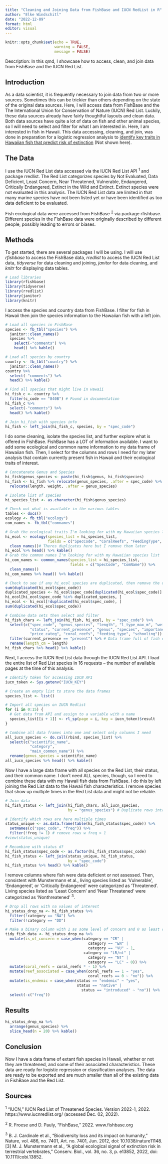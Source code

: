 ```yaml
---
title: "Cleaning and Joining Data from FishBase and IUCN RedList in R"
author: "Elke Windschitl"
date: "2022-12-09"
format: html
editor: visual
---
```


```r
knitr::opts_chunk$set(echo = TRUE, 
                      warning = FALSE,
                      message = FALSE)
```

Description: In this qmd, I showcase how to access, clean, and join data from FishBase and the IUCN Red List.

## Introduction

As a data scientist, it is frequently necessary to join data from two or more sources. Sometimes this can be trickier than others depending on the state of the original data sources. Here, I will access data from FishBase and the The International Union for Conservation of Nature (IUCN) Red List. Luckily, these data sources already have fairly thoughtful layouts and clean data. Both data sources have quite a lot of data on fish and other animal species, so I will need to select and filter for what I am interested in. Here, I am interested in fish in Hawaii. This data accessing, cleaning, and join, was done in preparation for a logistic regression analysis to [identify key traits in Hawaiian fish that predict risk of extinction](https://elkewind.github.io/posts/2022-12-02-hawaiian-fish-analysis/) (Not shown here).

## The Data

I use the IUCN Red List data accessed via the IUCN Red List API ^1^ and package rredlist. The Red List categorizes species by Not Evaluated, Data Deficient, Least Concern, Near Threatened, Vulnerable, Endangered, Critically Endangered, Extinct in the Wild and Extinct. Extinct species were not evaluated in this analysis. The IUCN Red List data are limited in that many marine species have not been listed yet or have been identified as too data deficient to be evaluated.

Fish ecological data were accessed from FishBase ^2^ via package rfishbase. Different species in the FishBase data were originally described by different people, possibly leading to errors or biases.

## Methods

To get started, there are several packages I will be using. I will use *rfishbase* to access the FishBase data, *rredlist* to access the IUCN Red List data, *tidyverse* for data cleaning and joining, *janitor* for data cleaning, and *knitr* for displaying data tables.

```r
# Load libraries
library(rfishbase)
library(tidyverse)
library(rredlist)
library(janitor)
library(knitr)
```

I access the species and country data from FishBase. I filter for fish in Hawaii then join the species information to the Hawaiian fish with a left join.

```r
# Load all species in FishBase
species <- fb_tbl("species") %>% 
  janitor::clean_names()
  species %>% 
    select(-"comments") %>% 
    head() %>% kable()

# Load all species by country
country <- fb_tbl("country") %>% 
  janitor::clean_names() 
country %>% 
  select(-"comments") %>% 
  head() %>% kable()

# Find all species that might live in Hawaii
hi_fish_c <- country %>% 
  filter(c_code == "840B") # Found in documentation
hi_fish_c %>% 
  select(-"comments") %>% 
  head() %>% kable()
  
# Join hi_fish with species info
hi_fish <- left_join(hi_fish_c, species, by = "spec_code") 
```

I do some cleaning, isolate the species list, and further explore what is offered in FishBase. FishBase has a LOT of information available. I want to add some ecological and common name information to my data frame of Hawaiian fish. Then, I select for the columns and rows I need for my later analysis that contain currently present fish in Hawaii and their ecological traits of interest.

```r
# Concatenate Genus and Species
hi_fish$genus_species <- paste(hi_fish$genus, hi_fish$species)
hi_fish <- hi_fish %>% relocate(genus_species, .after = spec_code) %>% 
  relocate(length, weight, .after = genus_species)

# Isolate list of species
hi_species_list <- as.character(hi_fish$genus_species)

# Check out what is available in the various tables
tables <- docs()
ecology <- fb_tbl("ecology")
com_names <- fb_tbl("comnames")

# Grab the ecological traits I'm looking for with my Hawaiian species list
hi_ecol <- ecology(species_list = hi_species_list, 
                   fields = c("SpecCode", "CoralReefs", "FeedingType", "Schooling")) %>% 
  clean_names()# Theres duplicates here but I remove them later
hi_ecol %>% head() %>% kable()
# Grab the common names I'm looking for with my Hawaiian species list
hi_com_names <- common_names(species_list = hi_species_list,
                             fields = c("SpecCode", "ComName")) %>% 
  clean_names() 
hi_com_names %>% head() %>% kable()

# Check to see if any hi_ecol species are duplicated, then remove the duplicate
sum(duplicated(hi_ecol$spec_code))
duplicated_species <- hi_ecol$spec_code[duplicated(hi_ecol$spec_code)]
hi_ecol[hi_ecol$spec_code %in% duplicated_species, ]
hi_ecol <- hi_ecol[!duplicated(hi_ecol$spec_code), ]
sum(duplicated(hi_ecol$spec_code))

# Combine data sets then select and filter
hi_fish_chars <- left_join(hi_fish, hi_ecol, by = "spec_code") %>% 
  select(c("spec_code", "genus_species", "length", "l_type_max_m", "weight", 
           "status", "current_presence", "genus", "species", "importance.y", 
           "price_categ", "coral_reefs", "feeding_type", "schooling")) %>% 
  filter(current_presence == "present") %>% # Data frame full of fish characteristics
  rename(length_cm = length) 
hi_fish_chars %>% head() %>% kable()
```

Next, I access the IUCN Red List data through the IUCN Red List API. I load the entire list of Red List species in 16 requests -- the number of available pages at the time of this analysis.

```r
# Identify token for accessing IUCN API
iucn_token <- Sys.getenv("IUCN_KEY")

# Create an empty list to store the data frames
species_list <- list()

# Import all species on IUCN Redlist
for (i in 0:15) {
  # Get data from API and assign to a variable with a name
  species_list[[i + 1]] <- rl_sp(page = i, key = iucn_token)$result
}

# Combine all data frames into one and select only columns I need
all_iucn_species <- do.call(rbind, species_list) %>% 
  select(c("scientific_name",
           "category",
           "main_common_name")) %>% 
  rename(genus_species = scientific_name) 
all_iucn_species %>% head() %>% kable()
```

Now I have a large data frame with all species on the Red List, their status, and their common name. I don't need ALL species, though, so I need to combine these data with my Hawaii fish data from FishBase. I do this by left joining the Red List data to the Hawaii fish characteristics. I remove species that show up multiple times in the Red List data and might not be reliable.

```r
# Join data
hi_fish_status <- left_join(hi_fish_chars, all_iucn_species,
                            by = "genus_species") # Duplicate rows introduced

# Identify which rows are here multiple times
status_unique <- as.data.frame(table(hi_fish_status$spec_code)) %>% 
  setNames(c("spec_code", "freq")) %>% 
  filter(!freq != 1) # remove rows w freq > 1
#view(status_unique)

# Recombine with status df
hi_fish_status$spec_code <- as.factor(hi_fish_status$spec_code)
hi_fish_status <- left_join(status_unique, hi_fish_status, 
                            by = "spec_code")
hi_fish_status %>% head() %>% kable()
```

I remove columns where fish were data deficient or not assessed. Then, consistent with Munstermann et al., living species listed as ‘Vulnerable’, ‘Endangered’, or ‘Critically Endangered’ were categorized as ‘Threatened’. Living species listed as ‘Least Concern’ and ‘Near Threatened’ were categorized as ‘Nonthreatened’ ^3^.

```r
# Drop all rows with na values of interest
hi_status_drop_na <- hi_fish_status %>% 
  filter(!category == "NA") %>% 
  filter(!category == "DD")

# Make a binary column with 1 as some level of concern and 0 as least concern
tidy_fish_data <- hi_status_drop_na %>% 
  mutate(is_of_concern = case_when(category == "CR" | 
                                     category == "EN" |
                                     category == "VU" ~ 1,
                                   category == "LR/nt" |
                                     category == "NT" |
                                     category == "LC" ~ 0)) %>% 
  mutate(coral_reefs = coral_reefs * - 1) %>% 
  mutate(reef_associated = case_when(coral_reefs == 1 ~ "yes",
                                     coral_reefs == 0 ~ "no")) %>% 
  mutate(is_endemic = case_when(status == "endemic" ~ "yes",
                                status == "native" |
                                  status == "introduced" ~ "no")) %>% 
  select(-c("freq"))
```

## Results

```r
hi_status_drop_na %>% 
  arrange(genus_species) %>% 
  slice_head(n = 20) %>% kable()
```

## Conclusion

Now I have a data frame of extant fish species in Hawaii, whether or not they are threatened, and some of their associated characteristics. These data are ready for logistic regression or classification analyses. The data are ready to be exported and are much smaller than all of the existing data in FishBase and the Red List.

## Sources

^1^ “IUCN,” IUCN Red List of Threatened Species. Version 2022-1, 2022. https://www.iucnredlist.org/ (accessed Dec. 02, 2022).

^2^ R. Froese and D. Pauly, “FishBase,” 2022. www.fishbase.org

^3^ B. J. Cardinale et al., “Biodiversity loss and its impact on humanity,” Nature, vol. 486, no. 7401, Art. no. 7401, Jun. 2012, doi: 10.1038/nature11148. [3] M. J. Munstermann et al., “A global ecological signal of extinction risk in terrestrial vertebrates,” Conserv. Biol., vol. 36, no. 3, p. e13852, 2022, doi: 10.1111/cobi.13852.